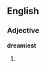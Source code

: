 ==English==

===Adjective===
'''dreamiest'''

# {{superlative of|[[dreamy]]}}
{{anagrams:en/adeeimrst}}